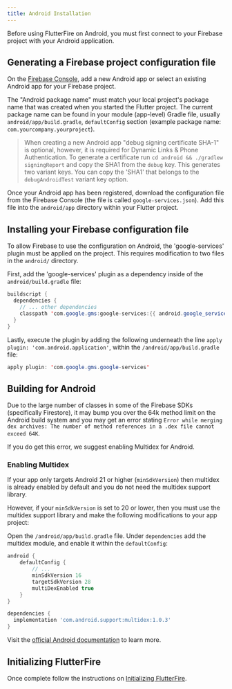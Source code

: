 ```yaml
---
title: Android Installation
---
```


Before using FlutterFire on Android, you must first connect to your Firebase project with your Android application.

## Generating a Firebase project configuration file

On the [Firebase Console](https://console.firebase.google.com/project/_/overview), add a new Android app or select an
existing Android app for your Firebase project.

The "Android package name" must match your local project's package name that was created when you started the
Flutter project. The current package name can be found in your module (app-level) Gradle file,
usually `android/app/build.gradle`, `defaultConfig` section (example package name: `com.yourcompany.yourproject`).

> When creating a new Android app "debug signing certificate SHA-1" is optional, however, it is required for Dynamic Links
> & Phone Authentication. To generate a certificate run `cd android && ./gradlew signingReport` and copy the SHA1 from
> the `debug` key. This generates two variant keys. You can copy the 'SHA1' that belongs to the `debugAndroidTest` variant key option.

Once your Android app has been registered, download the configuration file from the Firebase Console (the file is called
`google-services.json`). Add this file into the `android/app` directory within your Flutter project.

## Installing your Firebase configuration file

To allow Firebase to use the configuration on Android, the 'google-services' plugin must be applied on the project. This requires
modification to two files in the `android/` directory.

First, add the 'google-services' plugin as a dependency inside of the `android/build.gradle` file:

```java {4} title="android/build.gradle"
buildscript {
  dependencies {
    // ... other dependencies
    classpath 'com.google.gms:google-services:{{ android.google_services }}'
  }
}
```

Lastly, execute the plugin by adding the following underneath the line `apply plugin: 'com.android.application'`, within
the `/android/app/build.gradle` file:

```java title="android/app/build.gradle"
apply plugin: 'com.google.gms.google-services'
```

## Building for Android

Due to the large number of classes in some of the Firebase SDKs (specifically Firestore), it may bump you over the 64k method limit on the Android
 build system and you may get an error stating `Error while merging dex archives: The number of method references in a .dex file cannot exceed 64K`.

If you do get this error, we suggest enabling Multidex for Android.

### Enabling Multidex

If your app only targets Android 21 or higher (`minSdkVersion`) then multidex is already enabled by default and you do not need the multidex support library.

However, if your `minSdkVersion` is set to 20 or lower, then you must use the multidex support library and make the following modifications to your app project:

Open the `/android/app/build.gradle` file.  Under `dependencies` add the multidex module, and enable it within
the `defaultConfig`:

```groovy highlight={6,11}
android {
    defaultConfig {
        // ...
        minSdkVersion 16
        targetSdkVersion 28
        multiDexEnabled true
    }
}

dependencies {
  implementation 'com.android.support:multidex:1.0.3'
}
```

Visit the [official Android documentation](https://developer.android.com/studio/build/multidex#mdex-gradle) to learn more.

## Initializing FlutterFire

Once complete follow the instructions on [Initializing FlutterFire](../overview.mdx#initializing-flutterfire).
